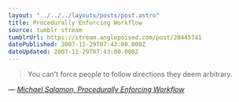 ```yaml
---
layout: "../../../layouts/posts/post.astro"
title: Procedurally Enforcing Workflow
source: tumblr stream
tumblrUrl: https://stream.anglepoised.com/post/20445741
datePublished: 2007-11-29T07:43:00.000Z
dateUpdated: 2007-11-29T07:43:00.000Z
---
```


> You can't force people to follow directions they deem arbitrary.

— <cite>[Michael Salamon, _Procedurally Enforcing Workflow_](http://www.michaelsalamon.com/?p=20)</cite>

